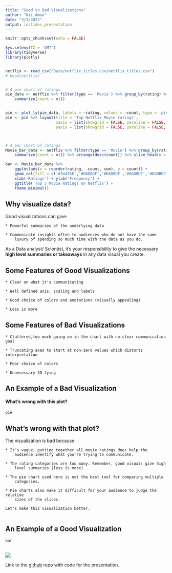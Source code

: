 ---
title: "Good vs Bad Visualizations"
author: "Nii Amoo"
date: "3/1/2022"
output: ioslides_presentation
---

```{r setup, include=FALSE}
knitr::opts_chunk$set(echo = FALSE)

Sys.setenv(TZ = 'GMT')
library(tidyverse)
library(plotly)


netflix <- read_csv("Data/netflix_titles.csv/netflix_titles.csv")
# head(netflix)


# A pie chart of ratings 
pie_data <- netflix %>% filter(type == 'Movie') %>% group_by(rating) %>% 
    summarize(count = n())


pie <- plot_ly(pie_data, labels = ~rating, values = ~count, type = 'pie')
pie <- pie %>% layout(title = 'Top Netflix Movie ratings',
                      xaxis = list(showgrid = FALSE, zeroline = FALSE, showticklabels = FALSE),
                      yaxis = list(showgrid = FALSE, zeroline = FALSE, showticklabels = FALSE))



# A bar chart of ratings
Movie_bar_data <- netflix %>% filter(type == 'Movie') %>% group_by(rating) %>% 
    summarize(count = n()) %>% arrange(desc(count)) %>% slice_head(n = 5)

bar <- Movie_bar_data %>% 
    ggplot(aes(x = reorder(rating, -count, sum), y = count)) + 
    geom_col(fill = c('#34495E','#D6DBDF','#D6DBDF','#D6DBDF','#D6DBDF')) +
    xlab('Ratings') + ylab('Frequency') + 
    ggtitle('Top 5 Movie Ratings on Netflix') +
    theme_minimal()
```

## Why visualize data?
 Good visualizations can give:
 
    * Powerful summaries of the underlying data 
    
    * Communicate insights often to audiences who do not have the same
        luxury of spending so much time with the data as you do. 
 
 As a Data analyst/ Scientist, it's your responsibility to give the necessary 
 **high level summaries or takeaways** in any data visual you create.

## Some Features of Good Visualizations
    
    * Clear on what it's communicating
    
    * Well defined axis, scaling and labels
    
    * Good choice of colors and anotations (visually appealing)
    
    * Less is more
    
    
## Some Features of Bad Visualizations
    
    * Cluttered,too much going on in the chart with no clear communication goal
    
    * Truncating axes to start at non-zero values which distorts interpretation
    
    * Poor choice of colors
    
    * Unnecessary 3D-fying 


## An Example of a Bad Visualization
#### What's wrong with this plot?

```{r}
pie
```


## What's wrong with that plot? 

 The visualization is bad because:
 
    * It's vague, putting together all movie ratings does help the
        audience identify what you're trying to communicate.
        
    * The rating categories are too many. Remember, good visuals give high 
        level summaries (less is more)
        
    * The pie chart used here is not the best tool for comparing multiple 
        categories. 
        
    * Pie charts also make it difficult for your audience to judge the relative 
        sizes of the slices.
        
    Let's make this visualization better.
        
## An Example of a Good Visualization
```{r}
bar
```

## 
![](Thanks.png)

Link to the [github](https://github.com/NiiAmoo/IX) repo with code for the presentation.


